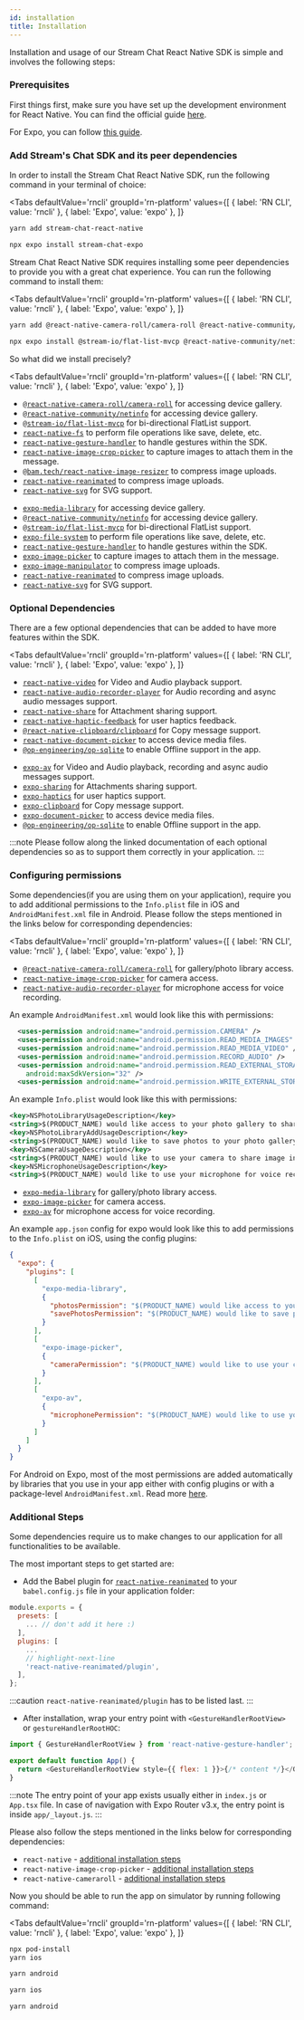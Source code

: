 ```yaml
---
id: installation
title: Installation
---
```



Installation and usage of our Stream Chat React Native SDK is simple and involves the following steps:

### Prerequisites

First things first, make sure you have set up the development environment for React Native. You can find the official guide [here](https://reactnative.dev/docs/environment-setup).

For Expo, you can follow [this guide](https://docs.expo.dev/get-started/installation/).

### Add Stream's Chat SDK and its peer dependencies

In order to install the Stream Chat React Native SDK, run the following command in your terminal of choice:

<Tabs
  defaultValue='rncli'
  groupId='rn-platform'
  values={[
    { label: 'RN CLI', value: 'rncli' },
    { label: 'Expo', value: 'expo' },
  ]}
>
<TabItem value='rncli'>

```bash title="Terminal"
yarn add stream-chat-react-native
```

</TabItem>
<TabItem value='expo'>

```bash title="Terminal"
npx expo install stream-chat-expo
```

</TabItem>

</Tabs>

Stream Chat React Native SDK requires installing some peer dependencies to provide you with a great chat experience. You can run the following command to install them:

<Tabs
  defaultValue='rncli'
  groupId='rn-platform'
  values={[
    { label: 'RN CLI', value: 'rncli' },
    { label: 'Expo', value: 'expo' },
  ]}
>
<TabItem value='rncli'>

```bash title="Terminal"
yarn add @react-native-camera-roll/camera-roll @react-native-community/netinfo @stream-io/flat-list-mvcp react-native-fs react-native-gesture-handler react-native-image-crop-picker @bam.tech/react-native-image-resizer react-native-reanimated react-native-svg
```

</TabItem>

<TabItem value='expo'>

```bash title="Terminal"
npx expo install @stream-io/flat-list-mvcp @react-native-community/netinfo expo-file-system expo-image-manipulator expo-image-picker expo-media-library react-native-gesture-handler react-native-reanimated react-native-svg
```

</TabItem>
</Tabs>

So what did we install precisely?

<Tabs
defaultValue='rncli'
groupId='rn-platform'
values={[
  { label: 'RN CLI', value: 'rncli' },
  { label: 'Expo', value: 'expo' },
]}
>
<TabItem value='rncli'>

- [`@react-native-camera-roll/camera-roll`](https://github.com/react-native-cameraroll/react-native-cameraroll) for accessing device gallery.
- [`@react-native-community/netinfo`](https://github.com/react-native-netinfo/react-native-netinfo) for accessing device gallery.
- [`@stream-io/flat-list-mvcp`](https://github.com/GetStream/flat-list-mvcp) for bi-directional FlatList support.
- [`react-native-fs`](https://github.com/itinance/react-native-fs) to perform file operations like save, delete, etc.
- [`react-native-gesture-handler`](https://github.com/software-mansion/react-native-gesture-handler) to handle gestures within the SDK.
- [`react-native-image-crop-picker`](https://github.com/ivpusic/react-native-image-crop-picker) to capture images to attach them in the message.
- [`@bam.tech/react-native-image-resizer`](https://github.com/bamlab/react-native-image-resizer) to compress image uploads.
- [`react-native-reanimated`](https://github.com/software-mansion/react-native-reanimated) to compress image uploads.
- [`react-native-svg`](https://github.com/react-native-svg/react-native-svg) for SVG support.

</TabItem>
<TabItem value="expo">

- [`expo-media-library`](https://docs.expo.dev/versions/latest/sdk/media-library/) for accessing device gallery.
- [`@react-native-community/netinfo`](https://github.com/react-native-netinfo/react-native-netinfo) for accessing device gallery.
- [`@stream-io/flat-list-mvcp`](https://github.com/GetStream/flat-list-mvcp) for bi-directional FlatList support.
- [`expo-file-system`](https://docs.expo.dev/versions/latest/sdk/filesystem/) to perform file operations like save, delete, etc.
- [`react-native-gesture-handler`](https://github.com/software-mansion/react-native-gesture-handler) to handle gestures within the SDK.
- [`expo-image-picker`](https://docs.expo.dev/versions/latest/sdk/imagepicker/) to capture images to attach them in the message.
- [`expo-image-manipulator`](https://docs.expo.dev/versions/latest/sdk/imagemanipulator/) to compress image uploads.
- [`react-native-reanimated`](https://github.com/software-mansion/react-native-reanimated) to compress image uploads.
- [`react-native-svg`](https://docs.expo.dev/versions/latest/sdk/svg/) for SVG support.

</TabItem>
</Tabs>

### Optional Dependencies

There are a few optional dependencies that can be added to have more features within the SDK.

<Tabs
defaultValue='rncli'
groupId='rn-platform'
values={[
  { label: 'RN CLI', value: 'rncli' },
  { label: 'Expo', value: 'expo' },
]}
>
<TabItem value='rncli'>

- [`react-native-video`](https://github.com/react-native-video/react-native-video) for Video and Audio playback support.
- [`react-native-audio-recorder-player`](https://github.com/hyochan/react-native-audio-recorder-player) for Audio recording and async audio messages support.
- [`react-native-share`](https://github.com/react-native-share/react-native-share) for Attachment sharing support.
- [`react-native-haptic-feedback`](https://github.com/junina-de/react-native-haptic-feedback) for user haptics feedback.
- [`@react-native-clipboard/clipboard`](https://github.com/react-native-clipboard/clipboard) for Copy message support.
- [`react-native-document-picker`](https://github.com/rnmods/react-native-document-picker) to access device media files.
- [`@op-engineering/op-sqlite`](https://github.com/OP-Engineering/op-sqlite) to enable Offline support in the app.

</TabItem>
<TabItem value="expo">

- [`expo-av`](https://docs.expo.dev/versions/latest/sdk/av/) for Video and Audio playback, recording and async audio messages support.
- [`expo-sharing`](https://docs.expo.dev/versions/latest/sdk/sharing/) for Attachments sharing support.
- [`expo-haptics`](https://docs.expo.dev/versions/latest/sdk/haptics/) for user haptics support.
- [`expo-clipboard`](https://docs.expo.dev/versions/latest/sdk/clipboard/) for Copy message support.
- [`expo-document-picker`](https://docs.expo.dev/versions/latest/sdk/document-picker/) to access device media files.
- [`@op-engineering/op-sqlite`](https://github.com/OP-Engineering/op-sqlite) to enable Offline support in the app.

</TabItem>
</Tabs>

:::note
Please follow along the linked documentation of each optional dependencies so as to support them correctly in your application.
:::

### Configuring permissions

Some dependencies(if you are using them on your application), require you to add additional permissions to the `Info.plist` file in iOS and `AndroidManifest.xml` file in Android. Please follow the steps mentioned in the links below for corresponding dependencies:

<Tabs
defaultValue='rncli'
groupId='rn-platform'
values={[
  { label: 'RN CLI', value: 'rncli' },
  { label: 'Expo', value: 'expo' },
]}
>
<TabItem value='rncli'>

- [`@react-native-camera-roll/camera-roll`](https://github.com/react-native-cameraroll/react-native-cameraroll?tab=readme-ov-file#permissions) for gallery/photo library access.
- [`react-native-image-crop-picker`](https://github.com/ivpusic/react-native-image-crop-picker?tab=readme-ov-file#step-3) for camera access.
- [`react-native-audio-recorder-player`](https://github.com/hyochan/react-native-audio-recorder-player?tab=readme-ov-file#post-installation) for microphone access for voice recording.

An example `AndroidManifest.xml` would look like this with permissions:

```xml
  <uses-permission android:name="android.permission.CAMERA" />
  <uses-permission android:name="android.permission.READ_MEDIA_IMAGES" />
  <uses-permission android:name="android.permission.READ_MEDIA_VIDEO" />
  <uses-permission android:name="android.permission.RECORD_AUDIO" />
  <uses-permission android:name="android.permission.READ_EXTERNAL_STORAGE"
    android:maxSdkVersion="32" />
  <uses-permission android:name="android.permission.WRITE_EXTERNAL_STORAGE" />
```

An example `Info.plist` would look like this with permissions:

```xml
<key>NSPhotoLibraryUsageDescription</key>
<string>$(PRODUCT_NAME) would like access to your photo gallery to share image in a message.</string>
<key>NSPhotoLibraryAddUsageDescription</key>
<string>$(PRODUCT_NAME) would like to save photos to your photo gallery after downloading from a message.</string>
<key>NSCameraUsageDescription</key>
<string>$(PRODUCT_NAME) would like to use your camera to share image in a message.</string>
<key>NSMicrophoneUsageDescription</key>
<string>$(PRODUCT_NAME) would like to use your microphone for voice recording.</string>
```

</TabItem>
<TabItem value="expo">

- [`expo-media-library`](https://docs.expo.dev/versions/latest/sdk/media-library/#configurable-properties) for gallery/photo library access.
- [`expo-image-picker`](https://docs.expo.dev/versions/latest/sdk/imagepicker/#configuration-in-appjsonappconfigjs) for camera access.
- [`expo-av`](https://docs.expo.dev/versions/latest/sdk/av/#configuration-in-appjsonappconfigjs) for microphone access for voice recording.

An example `app.json` config for expo would look like this to add permissions to the `Info.plist` on iOS, using the config plugins:

```json
{
  "expo": {
    "plugins": [
      [
        "expo-media-library",
        {
          "photosPermission": "$(PRODUCT_NAME) would like access to your photo gallery to share image in a message.",
          "savePhotosPermission": "$(PRODUCT_NAME) would like to save photos to your photo gallery after downloading from a message."
        }
      ],
      [
        "expo-image-picker",
        {
          "cameraPermission": "$(PRODUCT_NAME) would like to use your camera to share image in a message."
        }
      ],
      [
        "expo-av",
        {
          "microphonePermission": "$(PRODUCT_NAME) would like to use your microphone for voice recording."
        }
      ]
    ]
  }
}
```

For Android on Expo, most of the most permissions are added automatically by libraries that you use in your app either with config plugins or with a package-level `AndroidManifest.xml`. Read more [here](https://docs.expo.dev/guides/permissions/#android).

</TabItem>
</Tabs>

### Additional Steps

Some dependencies require us to make changes to our application for all functionalities to be available.

The most important steps to get started are:

- Add the Babel plugin for [`react-native-reanimated`](https://docs.swmansion.com/react-native-reanimated/docs/fundamentals/getting-started/#installation#babel-plugin) to your `babel.config.js` file in your application folder:

```js
module.exports = {
  presets: [
    ... // don't add it here :)
  ],
  plugins: [
    ...
    // highlight-next-line
    'react-native-reanimated/plugin',
  ],
};
```

:::caution
`react-native-reanimated/plugin` has to be listed last.
:::

- After installation, wrap your entry point with `<GestureHandlerRootView>` or `gestureHandlerRootHOC`:

```js
import { GestureHandlerRootView } from 'react-native-gesture-handler';

export default function App() {
  return <GestureHandlerRootView style={{ flex: 1 }}>{/* content */}</GestureHandlerRootView>;
}
```

:::note
The entry point of your app exists usually either in `index.js` or `App.tsx` file. In case of navigation with Expo Router v3.x, the entry point is inside `app/_layout.js`.
:::

Please also follow the steps mentioned in the links below for corresponding dependencies:

- `react-native` - [additional installation steps](https://reactnative.dev/docs/image#gif-and-webp-support-on-android)
- `react-native-image-crop-picker` - [additional installation steps](https://github.com/ivpusic/react-native-image-crop-picker#step-3)
- `react-native-cameraroll` - [additional installation steps](https://github.com/react-native-cameraroll/react-native-cameraroll#permissions)

Now you should be able to run the app on simulator by running following command:

<Tabs
defaultValue='rncli'
groupId='rn-platform'
values={[
  { label: 'RN CLI', value: 'rncli' },
  { label: 'Expo', value: 'expo' },
]}
>
<TabItem value="rncli">
<Tabs
defaultValue='android'
values={[
  { label: 'Android', value: 'android' },
  { label: 'iOS', value: 'iOS' },
]}
>

<TabItem value="iOS">

```bash title="Terminal"
npx pod-install
yarn ios
```

</TabItem>

<TabItem value="android">

```bash title="Terminal"
yarn android
```

</TabItem>

</Tabs>
</TabItem>
<TabItem value="expo">
<Tabs
defaultValue='android'
values={[
  { label: 'Android', value: 'android' },
  { label: 'iOS', value: 'iOS' },
]}
>

<TabItem value="iOS">

```bash title="Terminal"
yarn ios
```

</TabItem>

<TabItem value="android">

```bash title="Terminal"
yarn android
```

</TabItem>

</Tabs>
</TabItem>
</Tabs>
